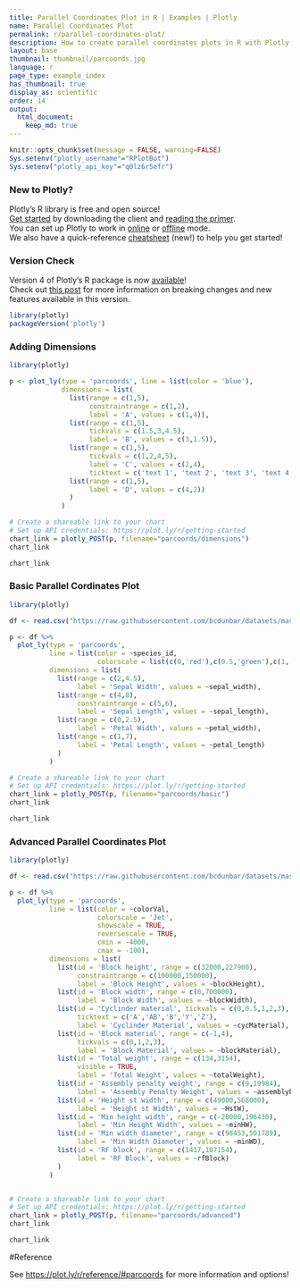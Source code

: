 ```yaml
---
title: Parallel Coordinates Plot in R | Examples | Plotly
name: Parallel Coordinates Plot
permalink: r/parallel-coordinates-plot/
description: How to create parallel coordinates plots in R with Plotly.
layout: base
thumbnail: thumbnail/parcoords.jpg
language: r
page_type: example_index
has_thumbnail: true
display_as: scientific
order: 14
output:
  html_document:
    keep_md: true
---
```


```r
knitr::opts_chunk$set(message = FALSE, warning=FALSE)
Sys.setenv("plotly_username"="RPlotBot")
Sys.setenv("plotly_api_key"="q0lz6r5efr")
```

### New to Plotly?

Plotly's R library is free and open source!<br>
[Get started](https://plot.ly/r/getting-started/) by downloading the client and [reading the primer](https://plot.ly/r/getting-started/).<br>
You can set up Plotly to work in [online](https://plot.ly/r/getting-started/#hosting-graphs-in-your-online-plotly-account) or [offline](https://plot.ly/r/offline/) mode.<br>
We also have a quick-reference [cheatsheet](https://images.plot.ly/plotly-documentation/images/r_cheat_sheet.pdf) (new!) to help you get started!

### Version Check

Version 4 of Plotly's R package is now [available](https://plot.ly/r/getting-started/#installation)!<br>
Check out [this post](http://moderndata.plot.ly/upgrading-to-plotly-4-0-and-above/) for more information on breaking changes and new features available in this version.
```r
library(plotly)
packageVersion('plotly')
```

### Adding Dimensions

```r
library(plotly)

p <- plot_ly(type = 'parcoords', line = list(color = 'blue'),
             dimensions = list(
               list(range = c(1,5),
                    constraintrange = c(1,2),
                    label = 'A', values = c(1,4)),
               list(range = c(1,5),
                    tickvals = c(1.5,3,4.5),
                    label = 'B', values = c(3,1.5)),
               list(range = c(1,5),
                    tickvals = c(1,2,4,5),
                    label = 'C', values = c(2,4),
                    ticktext = c('text 1', 'text 2', 'text 3', 'text 4')),
               list(range = c(1,5),
                    label = 'D', values = c(4,2))
               )
             )

# Create a shareable link to your chart
# Set up API credentials: https://plot.ly/r/getting-started
chart_link = plotly_POST(p, filename="parcoords/dimensions")
chart_link
```

```r
chart_link
```


### Basic Parallel Cordinates Plot

```r
library(plotly)

df <- read.csv("https://raw.githubusercontent.com/bcdunbar/datasets/master/iris.csv")

p <- df %>%
  plot_ly(type = 'parcoords',
          line = list(color = ~species_id,
                      colorscale = list(c(0,'red'),c(0.5,'green'),c(1,'blue'))),
          dimensions = list(
            list(range = c(2,4.5),
                 label = 'Sepal Width', values = ~sepal_width),
            list(range = c(4,8),
                 constraintrange = c(5,6),
                 label = 'Sepal Length', values = ~sepal_length),
            list(range = c(0,2.5),
                 label = 'Petal Width', values = ~petal_width),
            list(range = c(1,7),
                 label = 'Petal Length', values = ~petal_length)
            )
          )

# Create a shareable link to your chart
# Set up API credentials: https://plot.ly/r/getting-started
chart_link = plotly_POST(p, filename="parcoords/basic")
chart_link
```

```r
chart_link
```

### Advanced Parallel Coordinates Plot

```r
library(plotly)

df <- read.csv("https://raw.githubusercontent.com/bcdunbar/datasets/master/parcoords_data.csv")

p <- df %>%
  plot_ly(type = 'parcoords',
          line = list(color = ~colorVal,
                      colorscale = 'Jet',
                      showscale = TRUE,
                      reversescale = TRUE,
                      cmin = -4000,
                      cmax = -100),
          dimensions = list(
            list(id = 'Block height', range = c(32000,227900),
                 constraintrange = c(100000,150000),
                 label = 'Block Height', values = ~blockHeight),
            list(id = 'Block width', range = c(0,700000),
                 label = 'Block Width', values = ~blockWidth),
            list(id = 'Cyclinder material', tickvals = c(0,0.5,1,2,3),
                 ticktext = c('A','AB','B','Y','Z'),
                 label = 'Cyclinder Material', values = ~cycMaterial),
            list(id = 'Block material', range = c(-1,4),
                 tickvals = c(0,1,2,3),
                 label = 'Block Material', values = ~blockMaterial),
            list(id = 'Total weight', range = c(134,3154),
                 visible = TRUE,
                 label = 'Total Weight', values = ~totalWeight),
            list(id = 'Assembly penalty weight', range = c(9,19984),
                 label = 'Assembly Penalty Weight', values = ~assemblyPW),
            list(id = 'Height st width', range = c(49000,568000),
                 label = 'Height st Width', values = ~HstW),
            list(id = 'Min height width', range = c(-28000,196430),
                 label = 'Min Height Width', values = ~minHW),
            list(id = 'Min width diameter', range = c(98453,501789),
                 label = 'Min Width Diameter', values = ~minWD),
            list(id = 'RF block', range = c(1417,107154),
                 label = 'RF Block', values = ~rfBlock)
            )
          )


# Create a shareable link to your chart
# Set up API credentials: https://plot.ly/r/getting-started
chart_link = plotly_POST(p, filename="parcoords/advanced")
chart_link
```

```r
chart_link
```

#Reference

See [https://plot.ly/r/reference/#parcoords](https://plot.ly/r/reference/#parcoords) for more information and options!
